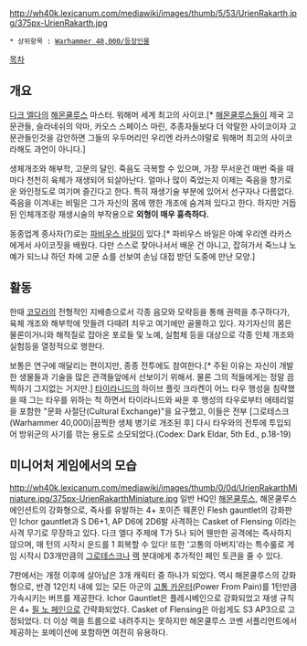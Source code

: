 {{{+1 '''Urien Rakarth'''}}}
http://wh40k.lexicanum.com/mediawiki/images/thumb/5/53/UrienRakarth.jpg/375px-UrienRakarth.jpg

 * 상위항목 : [[Warhammer 40,000/등장인물]]

[[목차]]

== 개요 ==
[[다크 엘다]]의 [[해몬쿨루스]] 마스터. 워해머 세계 최고의 사이코.[* [[해몬쿨루스]]들이 제국 고문관들, 슬라네쉬의 악마, 카오스 스페이스 마린, 추종자들보다 더 악랄한 사이코이자 고문관들인것을 감안하면 그들의 우두머리인 우리엔 라카스야말로 워해머 최고의 사이코라해도 과언이 아니다.]

생체개조와 해부학, 고문의 달인. 죽음도 극복할 수 있으며, 가장 무서운건 매번 죽을 때마다 천천히 육체가 재생되어 되살아난다. 얼마나 많이 죽었는지 이제는 죽음을 향기로운 와인정도로 여기며 즐긴다고 한다. 특히 재생기술 부분에 있어서 선구자나 다름없다. 죽음을 이겨내는 비밀은 그가 자신의 몸에 행한 개조에 숨겨져 있다고 한다. 하지만 거듭된 인체개조랑 재생시술의 부작용으로 '''외형이 매우 흉측하다.'''

동종업계 종사자(?)로는 [[파비우스 바일]]이 있다.[* 파비우스 바일은 아예 우리엔 라카스에게서 사이코짓을 배웠다. 다만 스스로 찾아나서서 배운 건 아니고, 잡혀가서 죽느냐 노예가 되느냐 하던 차에 고문 쇼를 선보여 손님 대접 받던 도중에 만난 모양.]

== 활동 ==
한때 [[코모라]]의 전형적인 지배층으로서 각종 음모와 모략등을 통해 권력을 추구하다가, 육체 개조와 해부학에 맛들려 다때려 치우고 여기에만 골몰하고 있다. 자기자신의 몸은 물론이거니와 해적질로 잡아온 포로들 및 노예, 실험체 등을 대상으로 각종 인체 개조와 실험등을 열정적으로 행한다. 

보통은 연구에 매달리는 편이지만, 종종 전투에도 참여한다.[* 주된 이유는 자신이 개발한 생물들과 기술을 많은 관객들앞에서 선보이기 위해서. 물론 그의 적들에게는 정말 끔찍하기 그지없는 거지만.] [[타이라니드]]의 하이브 플릿 크라켄이 어느 타우 행성을 침략했을 때 그는 타우를 위하는 척 하면서 타이라니드와 싸운 후 행성의 타우로부터 에테리얼을 포함한 "문화 사절단(Cultural Exchange)"을 요구했고, 이들은 전부 [그로테스크(Warhammer 40,000)|끔찍한 생체 병기로 개조된 후] 다시 타우와의 전투에 투입되어 방위군의 사기를 깎는 용도로 소모되었다.(Codex: Dark Eldar, 5th Ed., p.18-19)

== 미니어처 게임에서의 모습 ==
http://wh40k.lexicanum.com/mediawiki/images/thumb/0/0d/UrienRakarthMiniature.jpg/375px-UrienRakarthMiniature.jpg
일반 HQ인 [[해몬쿨루스]], 해몬쿨루스 에인션트의 강화형으로, 즉사를 유발하는 4+ 포이즌 웨폰인 Flesh gauntlet의 강화판인 Ichor gauntlet과 S D6+1, AP D6에 2D6발 사격하는 Casket of Flensing 이라는 사격 무기로 무장하고 있다. 다크 엘다 주제에 T가 5나 되어 웬만한 공격에는 즉사하지 않으며, 매 턴의 시작시 운드를 1 회복할 수 있다! 또한 '고통의 아버지'라는 특수룰로 게임 시작시 D3개만큼의 [[그로테스크]]나 [[랙]] 분대에게 추가적인 페인 토큰을 줄 수 있다.

7판에서는 개정 이후에 살아남은 3개 캐릭터 중 하나가 되었다. 역시 해몬쿨루스의 강화형으로, 반경 12인치 내에 있는 모든 아군의 [[고통 카운터]](Power From Pain)를 1턴만큼 가속시키는 버프를 제공한다. Ichor Gauntlet은 플레시베인으로 강화되었고 재생 규칙은 4+ [[필 노 페인]]으로 간략화되었다. Casket of Flensing은 아쉽게도 S3 AP3으로 고정되었다. 더 이상 랙을 트룹으로 내려주지는 못하지만 해몬쿨루스 코벤 서플리먼트에서 제공하는 포메이션에 포함하면 여전히 유용하다.

